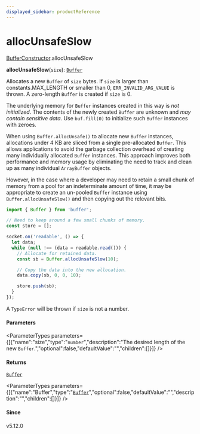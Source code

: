 ```yaml
---
displayed_sidebar: productReference
---
```



# allocUnsafeSlow

[BufferConstructor](../../interfaces/BufferConstructor.mdx).allocUnsafeSlow

**allocUnsafeSlow**(`size`): [`Buffer`](../../variables/Buffer-1.mdx)

Allocates a new `Buffer` of `size` bytes. If `size` is larger than constants.MAX_LENGTH or smaller than 0, `ERR_INVALID_ARG_VALUE` is thrown. A zero-length `Buffer` is created
if `size` is 0.

The underlying memory for `Buffer` instances created in this way is _not_
_initialized_. The contents of the newly created `Buffer` are unknown and _may contain sensitive data_. Use `buf.fill(0)` to initialize
such `Buffer` instances with zeroes.

When using `Buffer.allocUnsafe()` to allocate new `Buffer` instances,
allocations under 4 KB are sliced from a single pre-allocated `Buffer`. This
allows applications to avoid the garbage collection overhead of creating many
individually allocated `Buffer` instances. This approach improves both
performance and memory usage by eliminating the need to track and clean up as
many individual `ArrayBuffer` objects.

However, in the case where a developer may need to retain a small chunk of
memory from a pool for an indeterminate amount of time, it may be appropriate
to create an un-pooled `Buffer` instance using `Buffer.allocUnsafeSlow()` and
then copying out the relevant bits.

```js
import { Buffer } from 'buffer';

// Need to keep around a few small chunks of memory.
const store = [];

socket.on('readable', () => {
  let data;
  while (null !== (data = readable.read())) {
    // Allocate for retained data.
    const sb = Buffer.allocUnsafeSlow(10);

    // Copy the data into the new allocation.
    data.copy(sb, 0, 0, 10);

    store.push(sb);
  }
});
```

A `TypeError` will be thrown if `size` is not a number.

#### Parameters

<ParameterTypes parameters={[{"name":"size","type":"`number`","description":"The desired length of the new `Buffer`.","optional":false,"defaultValue":"","children":[]}]} />

#### Returns

[`Buffer`](../../variables/Buffer-1.mdx)

<ParameterTypes parameters={[{"name":"Buffer","type":"[`Buffer`](../../variables/Buffer-1.mdx)","optional":false,"defaultValue":"","description":"","children":[]}]} />

#### Since

v5.12.0
